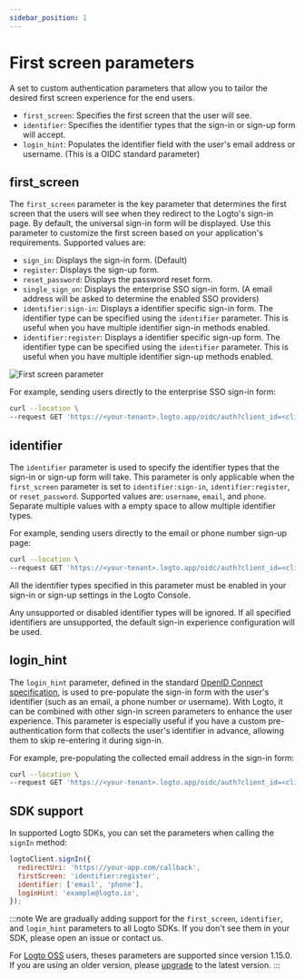 ```yaml
---
sidebar_position: 1
---
```


# First screen parameters

A set to custom authentication parameters that allow you to tailor the desired first screen experience for the end users.

- `first_screen`: Specifies the first screen that the user will see.
- `identifier`: Specifies the identifier types that the sign-in or sign-up form will accept.
- `login_hint`: Populates the identifier field with the user's email address or username. (This is a OIDC standard parameter)

## first_screen

The `first_screen` parameter is the key parameter that determines the first screen that the users will see when they redirect to the Logto's sign-in page. By default, the universal sign-in form will be displayed. Use this parameter to customize the first screen based on your application's requirements. Supported values are:

- `sign_in`: Displays the sign-in form. (Default)
- `register`: Displays the sign-up form.
- `reset_password`: Displays the password reset form.
- `single_sign_on`: Displays the enterprise SSO sign-in form. (A email address will be asked to determine the enabled SSO providers)
- `identifier:sign-in`: Displays a identifier specific sign-in form. The identifier type can be specified using the `identifier` parameter. This is useful when you have multiple identifier sign-in methods enabled.
- `identifier:register`: Displays a identifier specific sign-up form. The identifier type can be specified using the `identifier` parameter. This is useful when you have multiple identifier sign-up methods enabled.

![First screen parameter](./assets/first-screen-parameter.png)

For example, sending users directly to the enterprise SSO sign-in form:

```sh
curl --location \
--request GET 'https://<your-tenant>.logto.app/oidc/auth?client_id=<client_id>&...&first_screen=single_sign_on'
```

## identifier

The `identifier` parameter is used to specify the identifier types that the sign-in or sign-up form will take. This parameter is only applicable when the `first_screen` parameter is set to `identifier:sign-in`, `identifier:register`, or `reset_password`. Supported values are: `username`, `email`, and `phone`. Separate multiple values with a empty space to allow multiple identifier types.

For example, sending users directly to the email or phone number sign-up page:

```sh
curl --location \
--request GET 'https://<your-tenant>.logto.app/oidc/auth?client_id=<client_id>&...&first_screen=identifier:register&identifier=email phone'
```

All the identifier types specified in this parameter must be enabled in your sign-in or sign-up settings in the Logto Console.

Any unsupported or disabled identifier types will be ignored. If all specified identifiers are unsupported, the default sign-in experience configuration will be used.

## login_hint

The `login_hint` parameter, defined in the standard [OpenID Connect specification](https://openid.net/specs/openid-connect-core-1_0.html#AuthorizationEndpoint), is used to pre-populate the sign-in form with the user's identifier (such as an email, a phone number or username). With Logto, it can be combined with other sign-in screen parameters to enhance the user experience. This parameter is especially useful if you have a custom pre-authentication form that collects the user's identifier in advance, allowing them to skip re-entering it during sign-in.

For example, pre-populating the collected email address in the sign-in form:

```sh
curl --location \
--request GET 'https://<your-tenant>.logto.app/oidc/auth?client_id=<client_id>&...&first_screen=identifier:sign_in&identifier=email&login_hint=example@logto.io
```

## SDK support

In supported Logto SDKs, you can set the parameters when calling the `signIn` method:

```javascript
logtoClient.signIn({
  redirectUri: 'https://your-app.com/callback',
  firstScreen: 'identifier:register',
  identifier: ['email', 'phone'],
  loginHint: 'example@logto.io',
});
```

:::note
We are gradually adding support for the `first_screen`, `identifier`, and `login_hint` parameters to all Logto SDKs. If you don't see them in your SDK, please open an issue or contact us.

For [Logto OSS](/logto-oss) users, theses parameters are supported since version 1.15.0. If you are using an older version, please [upgrade](/logto-oss/upgrading-oss-version) to the latest version.
:::
